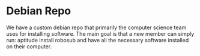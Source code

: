# Debian Repo

We have a custom debian repo that primarily the computer science team uses for installing software. The main goal is that a new member can simply run:
  aptitude install robosub
and have all the necessary software installed on their computer.